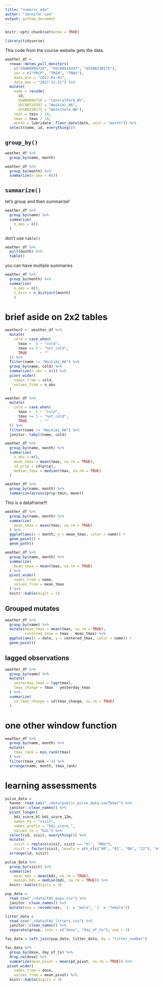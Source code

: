 ```yaml
---
title: "numeric eda"
author: "Jennifer Lee"
output: github_document
---
```


```r
knitr::opts_chunk$set(echo = TRUE)
```

```r
library(tidyverse)
```

This code from the course website gets the data. 

```r
weather_df =  
  rnoaa::meteo_pull_monitors(
    c("USW00094728", "USC00519397", "USS0023B17S"),
    var = c("PRCP", "TMIN", "TMAX"), 
    date_min = "2017-01-01",
    date_max = "2017-12-31") %>%
  mutate(
    name = recode(
      id, 
      USW00094728 = "CentralPark_NY", 
      USC00519397 = "Waikiki_HA",
      USS0023B17S = "Waterhole_WA"),
    tmin = tmin / 10,
    tmax = tmax / 10,
    month = lubridate::floor_date(date, unit = "month")) %>%
  select(name, id, everything())
```

## `group_by()`
```r
weather_df %>%
  group_by(name, month)

weather_df %>%
  group_by(month) %>%
  summarize(n_obs = n())
```

## `summarize()`
let's group and then summarize! 
```r
weather_df %>%
  group_by(name) %>%
  summarize(
    n_obs = n()
  )
```

don't use `table()`
```r
weather_df %>%
  pull(month) %>%
  table()
```

you can have multiple summaries
```r
weather_df %>%
  group_by(month) %>%
  summarize(
    n_obs = n(),
    n_dist = n_distinct(month)
    )
```

# brief aside on 2x2 tables
```r
weather2 <- weather_df %>% 
  mutate(
    cold = case_when(
      tmax <  5 ~ "cold",
      tmax >= 5 ~ "not_cold",
      TRUE      ~ ""
  )) %>% 
  filter(name != "Waikiki_HA") %>% 
  group_by(name, cold) %>% 
  summarize(n_obs = n()) %>%
  pivot_wider(
    names_from = cold, 
    values_from = n_obs
  )
```

```r
weather_df %>% 
  mutate(
    cold = case_when(
      tmax <  5 ~ "cold",
      tmax >= 5 ~ "not_cold",
      TRUE      ~ ""
  )) %>% 
  filter(name != "Waikiki_HA") %>% 
  janitor::tabyl(name, cold)
```

```r
weather_df %>%
  group_by(name, month) %>%
  summarize(
    n_obs = n(),
    mean_tmax = mean(tmax, na.rm = TRUE), 
    sd_prcp = sd(prcp),
    median_tmax = median(tmax, na.rm = TRUE)
  )
```

```r
weather_df %>%
  group_by(name, month) %>%
  summarize(across(prcp:tmin, mean))
```

This is a dataframe!!!
```r
weather_df %>%
  group_by(name, month) %>%
  summarize(
    mean_tmax = mean(tmax, na.rm = TRUE)
  ) %>%
  ggplot(aes(x = month, y = mean_tmax, color = name)) +
  geom_point() + 
  geom_path()
```

```r
weather_df %>%
  group_by(name, month) %>%
  summarize(
    mean_tmax = mean(tmax, na.rm = TRUE)
  ) %>%
  pivot_wider(
    names_from = name,
    values_from = mean_tmax
  ) %>%
  knitr::kable(digit = 2)
```

## Grouped mutates

```r
weather_df %>%
  group_by(name) %>%
  mutate(mean_tmax = mean(tmax, na.rm = TRUE),
         centered_tmax = tmax - mean_tmax) %>%
  ggplot(aes(x = date, y = centered_tmax, color = name)) + 
  geom_point()
```

## lagged observations
```r
weather_df %>%
  group_by(name) %>%
  mutate(
    yesterday_tmax = lag(tmax),
    tmax_change = tmax - yesterday_tmax
  ) %>%
  summarize(
    sd_tmax_change = sd(tmax_change, na.rm = TRUE)
  )
```

# one other window function 
```r
weather_df %>%
  group_by(name, month) %>%
  mutate(
    tmax_rank = min_rank(tmax)
  ) %>%
  filter(tmax_rank < 4) %>%
  arrange(name, month, tmax_rank)
```

# learning assessments
```r
pulse_data = 
  haven::read_sas("./data/public_pulse_data.sas7bdat") %>%
  janitor::clean_names() %>%
  pivot_longer(
    bdi_score_bl:bdi_score_12m,
    names_to = "visit", 
    names_prefix = "bdi_score_",
    values_to = "bdi") %>%
  select(id, visit, everything()) %>%
  mutate(
    visit = replace(visit, visit == "bl", "00m"),
    visit = factor(visit, levels = str_c(c("00", "01", "06", "12"), "m"))) %>%
  arrange(id, visit)

pulse_data %>% 
  group_by(visit) %>% 
  summarize(
    mean_bdi = mean(bdi, na.rm = TRUE),
    median_bdi = median(bdi, na.rm = TRUE)) %>% 
  knitr::kable(digits = 3)
```

```r
pup_data = 
  read_csv("./data/FAS_pups.csv") %>%
  janitor::clean_names() %>%
  mutate(sex = recode(sex, `1` = "male", `2` = "female")) 

litter_data = 
  read_csv("./data/FAS_litters.csv") %>%
  janitor::clean_names() %>%
  separate(group, into = c("dose", "day_of_tx"), sep = 3)

fas_data = left_join(pup_data, litter_data, by = "litter_number") 

fas_data %>% 
  group_by(dose, day_of_tx) %>% 
  drop_na(dose) %>% 
  summarize(mean_pivot = mean(pd_pivot, na.rm = TRUE)) %>%
 pivot_wider(
    names_from = dose, 
    values_from = mean_pivot) %>% 
  knitr::kable(digits = 3)
```

